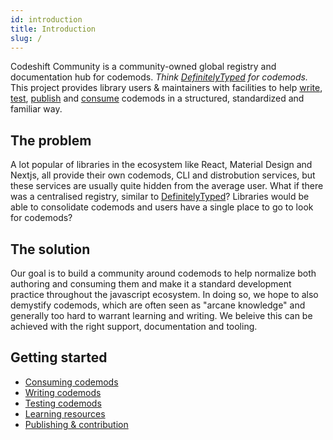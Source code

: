 ```yaml
---
id: introduction
title: Introduction
slug: /
---
```


Codeshift Community is a community-owned global registry and documentation hub for codemods. _Think [DefinitelyTyped](https://github.com/DefinitelyTyped/DefinitelyTyped) for codemods._
This project provides library users & maintainers with facilities to help [write](authoring), [test](testing), [publish](contribution) and [consume](docs/consuming) codemods in a structured, standardized and familiar way.

## The problem

A lot popular of libraries in the ecosystem like React, Material Design and Nextjs, all provide their own codemods, CLI and distrobution services, but these services are usually quite hidden from the average user. What if there was a centralised registry, similar to [DefinitelyTyped](https://github.com/DefinitelyTyped/DefinitelyTyped)? Libraries would be able to consolidate codemods and users have a single place to go to look for codemods?

## The solution

Our goal is to build a community around codemods to help normalize both authoring and consuming them and make it a standard development practice throughout the javascript ecosystem. In doing so, we hope to also demystify codemods, which are often seen as "arcane knowledge" and generally too hard to warrant learning and writing. We beleive this can be achieved with the right support, documentation and tooling.

## Getting started

- [Consuming codemods](consuming)
- [Writing codemods](authoring)
- [Testing codemods](testing)
- [Learning resources](your-first-codemod)
- [Publishing & contribution](contribution)

